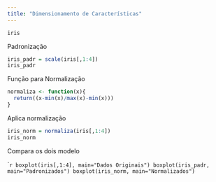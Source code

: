 ```yaml
---
title: "Dimensionamento de Características"
---
```


```r
iris
```

Padronização

```r
iris_padr = scale(iris[,1:4])
iris_padr
```

Função para Normalização

```r
normaliza <- function(x){
  return((x-min(x)/max(x)-min(x)))
}
```

Aplica normalização

```r
iris_norm = normaliza(iris[,1:4])
iris_norm
```

Compara os dois modelo

````r
boxplot(iris[,1:4], main="Dados Originais")
boxplot(iris_padr, main="Padronizados")
boxplot(iris_norm, main="Normalizados")
```